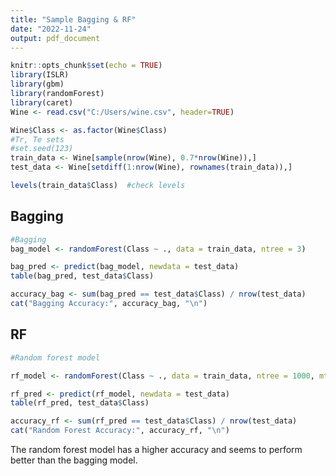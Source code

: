 ---
title: "Sample Bagging & RF"
date: "2022-11-24"
output: pdf_document
---

```{r setup, include=FALSE}
knitr::opts_chunk$set(echo = TRUE)
library(ISLR)
library(gbm)
library(randomForest)
library(caret)
Wine <- read.csv("C:/Users/wine.csv", header=TRUE)
```

```{r}
Wine$Class <- as.factor(Wine$Class)
#Tr, Te sets
#set.seed(123)
train_data <- Wine[sample(nrow(Wine), 0.7*nrow(Wine)),]
test_data <- Wine[setdiff(1:nrow(Wine), rownames(train_data)),]

levels(train_data$Class)  #check levels
```

## Bagging

```{r}
#Bagging
bag_model <- randomForest(Class ~ ., data = train_data, ntree = 3)

bag_pred <- predict(bag_model, newdata = test_data)
table(bag_pred, test_data$Class)

accuracy_bag <- sum(bag_pred == test_data$Class) / nrow(test_data)
cat("Bagging Accuracy:", accuracy_bag, "\n")
```

## RF

```{r}
#Random forest model

rf_model <- randomForest(Class ~ ., data = train_data, ntree = 1000, mtry = 4)

rf_pred <- predict(rf_model, newdata = test_data)
table(rf_pred, test_data$Class)

accuracy_rf <- sum(rf_pred == test_data$Class) / nrow(test_data)
cat("Random Forest Accuracy:", accuracy_rf, "\n")
```

The random forest model has a higher accuracy and seems to perform better than the bagging model.
